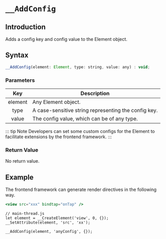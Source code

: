 # `__AddConfig`

## Introduction

Adds a config key and config value to the Element object.

## Syntax

```jsx
__AddConfig(element: Element, type: string, value: any) : void;
```

### Parameters

|   Key   | Description                                          |
| :-----: | ---------------------------------------------------- |
| element | Any Element object.                                  |
|  type   | A case-sensitive string representing the config key. |
|  value  | The config value, which can be of any type.          |

::: tip Note
Developers can set some custom configs for the Element to facilitate extensions by the frontend framework.
:::

### Return Value

No return value.

## Example

The frontend framework can generate render directives in the following way.

```jsx
<view src="xxx" bindtap="onTap" />
```

```tsx
// main-thread.js
let element = __CreateElement('view', 0, {});
__SetAttribute(element, 'src', 'xx');

__AddConfig(element, 'anyConfig', {});
```

